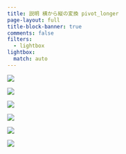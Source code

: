 ```yaml
---
title: 説明 横から縦の変換 pivot_longer
page-layout: full
title-block-banner: true
comments: false
filters:
  - lightbox
lightbox:
  match: auto
---
```


::: {layout-ncol=3}
![](slides/s5d/slides025.jpg){group="slides"}

![](slides/s5d/slides026.jpg){group="slides"}

![](slides/s5d/slides027.jpg){group="slides"}

![](slides/s5d/slides028.jpg){group="slides"}

![](slides/s5d/slides029.jpg){group="slides"}

![](slides/s5d/slides030.jpg){group="slides"}
:::
